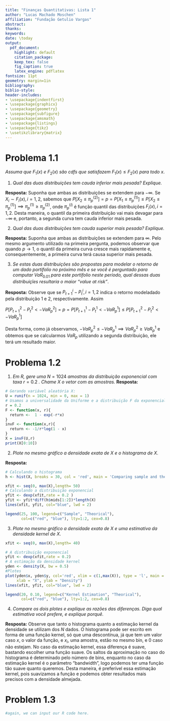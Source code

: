 ```yaml
---
title: "Finanças Quantitativas: Lista 1"
author: "Lucas Machado Moschen"
affiliation: "Fundação Getulio Vargas"
abstract:
thanks:
keywords:
date: \today
output:
  pdf_document:
    highlight: default
    citation_package:
    keep_tex: false
    fig_caption: true
    latex_engine: pdflatex
fontsize: 11pt
geometry: margin=1in
bibliography:
biblio-style:
header-includes:
- \usepackage{indentfirst}
- \usepackage{graphicx}
- \usepackage{geometry}
- \usepackage{subfigure}
- \usepackage{amsmath}
- \usepackage{listings}
- \usepackage{tikz}
- \usetikzlibrary{matrix}
---
```


\vspace{0.25in}

# Problema 1.1

*Assuma que * $F_1(x)$ *e* $F_2(x)$ *são cdfs que satisfazem* $F_1(x) \leq F_2(x)$ *para todo* $x$. 

1. *Qual das duas distribuições tem cauda inferior mais pesada? Explique.*

**Resposta:** Suponha que ambas as distribuições se extendem para $-\infty$. Se $X_i \sim F_i(x), i=1,2$, sabemos que $P[X_2 \leq \pi^{(2)}_p] = p = P[X_1 \leq \pi^{(1)}_p] \leq P[X_2 \leq \pi^{(1)}_p] \implies \pi^{(1)}_p \geq \pi^{(2)}_p$, onde $\pi^{(i)}_p$ é função quantil das distribuições $F_i(x), i=1,2$. Desta maneira, o quantil da primeira distribuição vai mais devagar para $-\infty$ e, portanto, a segunda curva tem cauda inferior mais pesada.

2. *Qual das duas distribuições tem cauda superior mais pesada? Explique.*

**Resposta:** Suponha que ambas as distribuições se extendem para $\infty$. Pelo mesmo argumento utilizado na primeira pergunta, podemos observar que quando $p \to 1$, o quantil da primeira curva cresce mais rapidamente e, consequentemente, a primeira curva terá causa superior mais pesada. 

3. *Se estas duas distribuições são propostas para modelar o retorno de um dado portifolio no próximo mês e se você é perguntado para computar* $VaR_{0.01}$ *para este portifolio neste período, qual dessas duas distribuiçĩes resultaria o maior "value at risk"*. 

**Resposta:** Observe que se $P^i_{t+1} - P^i_{t}, i=1,2$ indica o retorno modeladado pela distribuição 1 e 2, respectivamente. Assim 

$P[P^2_{t+1} - P^2_t < - VaR^2_p] = p = P[P^1_{t+1} - P^1_t < - VaR^1_p] \leq P[P^2_{t+1} - P^2_t < - VaR^1_p]$

Desta forma, como já observamos, $-VaR^2_p \leq -VaR^1_p \implies VaR_p^2 \geq VaR_p^1$ e obtemos que se calcularmos $VaR_p$ utilizando a segunda distribuição, ele terá um resultado maior. 

# Problema 1.2

1. *Em R, gere uma* $N = 1024$ *amostras da distribuição exponencial com taxa* $r = 0.2$ *. Chame* $X$ *o vetor com as amostras.* 
**Resposta:**

```r
# Gerando variável aleatória X:
U = runif(n = 1024, min = 0, max = 1)
# Usamos a universalidade da Uniforme e a distribuição F da exponencial
r = 0.2
F <- function(x, r){
  return <-  1 - exp(-r*x)
}
invF <- function(x,r){
  return <- -1/r*log(1 - x)
}
X = invF(U,r)
print(X[0:10])
```

2. *Plote no mesmo gráfico a densidade exata de* $X$ *e o histograma de* $X$.

**Resposta:**

```r
# Calculando o histograma
h <- hist(X, breaks = 30, col = 'red', main = 'Comparing sample and theorical')

xfit <- seq(0, max(X),length= 50)
# Calculando a distribuição exponencial 
yfit <- dexp(xfit,rate = 0.2 )
yfit <- yfit*diff(h$mids[1:2])*length(X)
lines(xfit, yfit, col="blue", lwd = 2)

legend(25, 100, legend=c("Sample", "Theorical"),
       col=c("red", "blue"), lty=1:2, cex=0.8)

```

3. *Plote no mesmo gráfico a densidade exata de* $X$ *e uma estimativa da densidade kernel de* $X$.

```r
xfit <- seq(0, max(X),length= 40)

# A distribuição exponencial 
yfit <- dexp(xfit,rate = 0.2)
# A estimação da densidade kernel
yden <- density(X, bw = 0.5)
#Plotes
plot(yden$x, yden$y, col='red', xlim = c(1,max(X)), type = 'l', main = "Comparing Kernel Estimation and Theoretical",
     xlab = "X", ylab = "Density")
lines(xfit, yfit, col="blue", lwd = 2)

legend(20, 0.10, legend=c("Kernel Estimation", "Theorical"),
       col=c("red", "blue"), lty=1:2, cex=0.8)
```

4. *Compare os dois plotes e explique as razões das diferenças. Diga qual estimativa você prefere, e explique porquê.*

**Resposta:**  Observe que tanto o histograma quanto a estimação kernel da densidade se utilizam dos $N$ dados. O histograma pode ser escrito em forma de uma função kernel, só que uma descontínua, já que tem um valor caso $x$, o valor da função, e $x_i$, uma amostra, estão no mesmo bin, e $0$ caso não estejam. No caso da estimação kernel, essa diferença é suave, bastando escolher uma função suave. Os saltos da aproximação no caso do histograma é determinado pelo número de bins, enquanto no caso da estimação kernel é o parâmetro "bandwidth", logo podemos ter uma função tão suave quanto queremos. Desta maneira, é preferível essa estimação kernel, pois suavizamos a função e podemos obter resultados mais precisos com a densidade almejada. 

# Problem 1.3

```r
#again, we can input our R code here.
```